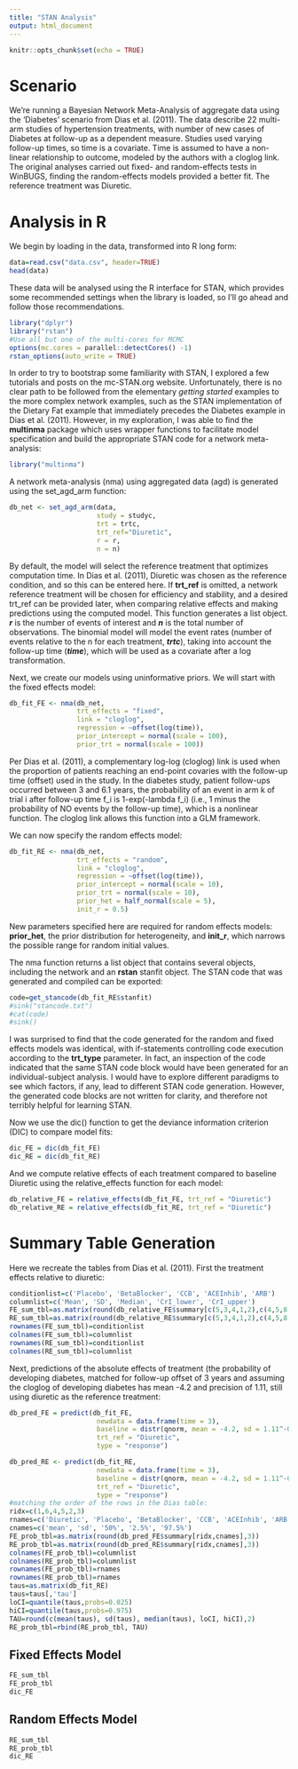 ```yaml
---
title: "STAN Analysis"
output: html_document
---
```


```r
knitr::opts_chunk$set(echo = TRUE)
```

# Scenario

We're running a Bayesian Network Meta-Analysis of aggregate data using the 'Diabetes' scenario from Dias et al. (2011). The data describe 22 multi-arm studies of hypertension treatments, with number of new cases of Diabetes at follow-up as a dependent measure. Studies used varying follow-up times, so time is a covariate. Time is assumed to have a non-linear relationship to outcome, modeled by the authors with a cloglog link. The original analyses carried out fixed- and random-effects tests in WinBUGS, finding the random-effects models provided a better fit. The reference treatment was Diuretic.

# Analysis in R

We begin by loading in the data, transformed into R long form:
```r
data=read.csv("data.csv", header=TRUE)
head(data)
```
These data will be analysed using the R interface for STAN, which provides some recommended settings when the library is loaded, so I'll go ahead and follow those recommendations.
```r
library("dplyr")
library("rstan")
#Use all but one of the multi-cores for MCMC
options(mc.cores = parallel::detectCores() -1) 
rstan_options(auto_write = TRUE)
```
In order to try to bootstrap some familiarity with STAN, I explored a few tutorials and posts on the mc-STAN.org website. Unfortunately, there is no clear path to be followed from the elementary *getting started* examples to the more complex network examples, such as the STAN implementation of the  Dietary Fat example that immediately precedes the Diabetes example in Dias et al. (2011). However, in my exploration, I was able to find the **multinma** package which uses wrapper functions to facilitate model specification and build the appropriate STAN code for a network meta-analysis:
```r
library("multinma")
```
A network meta-analysis (nma) using aggregated data (agd) is generated using the set_agd_arm function:
```r
db_net <- set_agd_arm(data, 
                      study = studyc,
                      trt = trtc,
                      trt_ref="Diuretic",
                      r = r, 
                      n = n)
```
By default, the model will select the reference treatment that optimizes computation time. In Dias et al. (2011), Diuretic was chosen as the reference condition, and so this can be entered here. If **trt_ref** is omitted, a network reference treatment will be chosen for efficiency and stability, and a desired trt_ref can be provided later, when comparing relative effects and making predictions using the computed model. This function generates a list object. ***r*** is the number of events of interest and ***n*** is the total number of observations. The binomial model will model the event rates (number of events relative to the n for each treatment, ***trtc***), taking into account the follow-up time (***time***), which will be used as a covariate after a log transformation.

Next, we create our models using uninformative priors. We will start with the fixed effects model:
```r
db_fit_FE <- nma(db_net, 
                 trt_effects = "fixed",
                 link = "cloglog",
                 regression = ~offset(log(time)),
                 prior_intercept = normal(scale = 100),
                 prior_trt = normal(scale = 100))
```
Per Dias et al. (2011), a complementary log-log (cloglog) link is used when the proportion of patients reaching an end-point covaries with the follow-up time (offset) used in the study. In the diabetes study, patient follow-ups occurred between 3 and 6.1 years, the probability of an event in arm k of trial i after follow-up time f_i is 1-exp(-lambda f_i) (i.e., 1 minus the probability of NO events by the follow-up time), which is a nonlinear function. The cloglog link allows this function into a GLM framework.

We can now specify the random effects model:
```r
db_fit_RE <- nma(db_net, 
                 trt_effects = "random",
                 link = "cloglog",
                 regression = ~offset(log(time)),
                 prior_intercept = normal(scale = 10),
                 prior_trt = normal(scale = 10),
                 prior_het = half_normal(scale = 5),
                 init_r = 0.5)
```
New parameters specified here are required for random effects models: **prior_het**, the prior distribution for heterogeneity, and **init_r**, which narrows the possible range for random initial values.

The nma function returns a list object that contains several objects, including the network and an **rstan** stanfit object. The STAN code that was generated and compiled can be exported:
```r
code=get_stancode(db_fit_RE$stanfit)
#sink("stancode.txt")
#cat(code)
#sink()
```
I was surprised to find that the code generated for the random and fixed effects models was identical, with if-statements controlling code execution according to the **trt_type** parameter. In fact, an inspection of the code indicated that the same STAN code block would have been generated for an individual-subject analysis. I would have to explore different paradigms to see which factors, if any, lead to different STAN code generation. However, the generated code blocks are not written for clarity, and therefore not terribly helpful for learning STAN.

Now we use the dic() function to get the deviance information criterion (DIC) to compare model fits:
```r
dic_FE = dic(db_fit_FE)
dic_RE = dic(db_fit_RE)
```
And we compute relative effects of each treatment compared to baseline Diuretic using the relative_effects function for each model:
```r
db_relative_FE = relative_effects(db_fit_FE, trt_ref = "Diuretic")
db_relative_RE = relative_effects(db_fit_RE, trt_ref = "Diuretic")
```
# Summary Table Generation
Here we recreate the tables from Dias et al. (2011). First the treatment effects relative to diuretic:
```r
conditionlist=c('Placebo', 'BetaBlocker', 'CCB', 'ACEInhib', 'ARB')
columnlist=c('Mean', 'SD', 'Median', 'CrI_lower', 'CrI_upper')
FE_sum_tbl=as.matrix(round(db_relative_FE$summary[c(5,3,4,1,2),c(4,5,8,6,10)],2))
RE_sum_tbl=as.matrix(round(db_relative_RE$summary[c(5,3,4,1,2),c(4,5,8,6,10)],2))
rownames(FE_sum_tbl)=conditionlist
colnames(FE_sum_tbl)=columnlist
rownames(RE_sum_tbl)=conditionlist
colnames(RE_sum_tbl)=columnlist

```
Next, predictions of the absolute effects of treatment (the probability of developing diabetes, matched for follow-up offset of 3 years and assuming the cloglog of developing diabetes has mean -4.2 and precision of 1.11, still using diuretic as the reference treatment:
```r
db_pred_FE = predict(db_fit_FE, 
                      newdata = data.frame(time = 3),
                      baseline = distr(qnorm, mean = -4.2, sd = 1.11^-0.5), 
                      trt_ref = "Diuretic",
                      type = "response")

db_pred_RE <- predict(db_fit_RE, 
                      newdata = data.frame(time = 3),
                      baseline = distr(qnorm, mean = -4.2, sd = 1.11^-0.5), 
                      trt_ref = "Diuretic",
                      type = "response")
#matching the order of the rows in the Dias table:
ridx=c(1,6,4,5,2,3)
rnames=c('Diuretic', 'Placebo', 'BetaBlocker', 'CCB', 'ACEInhib', 'ARB')
cnames=c('mean', 'sd', '50%', '2.5%', '97.5%')
FE_prob_tbl=as.matrix(round(db_pred_FE$summary[ridx,cnames],3))
RE_prob_tbl=as.matrix(round(db_pred_RE$summary[ridx,cnames],3))
colnames(FE_prob_tbl)=columnlist
colnames(RE_prob_tbl)=columnlist
rownames(FE_prob_tbl)=rnames
rownames(RE_prob_tbl)=rnames
taus=as.matrix(db_fit_RE)
taus=taus[,'tau']
loCI=quantile(taus,probs=0.025)
hiCI=quantile(taus,probs=0.975)
TAU=round(c(mean(taus), sd(taus), median(taus), loCI, hiCI),2)
RE_prob_tbl=rbind(RE_prob_tbl, TAU)
```
## Fixed Effects Model
```r
FE_sum_tbl
FE_prob_tbl
dic_FE
```
## Random Effects Model
```r
RE_sum_tbl
RE_prob_tbl
dic_RE
```